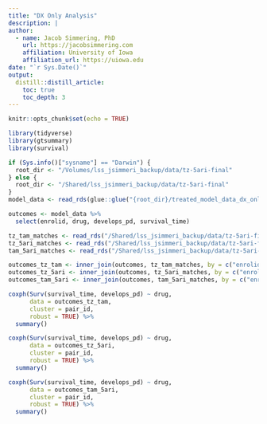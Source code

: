 ```yaml
---
title: "DX Only Analysis"
description: |
author:
  - name: Jacob Simmering, PhD 
    url: https://jacobsimmering.com
    affiliation: University of Iowa
    affiliation_url: https://uiowa.edu
date: "`r Sys.Date()`"
output: 
  distill::distill_article:
    toc: true
    toc_depth: 3
---
```


```r
knitr::opts_chunk$set(echo = TRUE)
```

```r
library(tidyverse)
library(gtsummary)
library(survival)
```

```r
if (Sys.info()["sysname"] == "Darwin") {
  root_dir <- "/Volumes/lss_jsimmeri_backup/data/tz-5ari-final"
} else {
  root_dir <- "/Shared/lss_jsimmeri_backup/data/tz-5ari-final"
}
model_data <- read_rds(glue::glue("{root_dir}/treated_model_data_dx_only.rds"))

outcomes <- model_data %>%
  select(enrolid, drug, develops_pd, survival_time)
```

```r
tz_tam_matches <- read_rds("/Shared/lss_jsimmeri_backup/data/tz-5ari-final/matches/tz_tam_dx_only.rds")
tz_5ari_matches <- read_rds("/Shared/lss_jsimmeri_backup/data/tz-5ari-final/matches/tz_5ari_dx_only.rds")
tam_5ari_matches <- read_rds("/Shared/lss_jsimmeri_backup/data/tz-5ari-final/matches/tam_5ari_dx_only.rds")
```

```r
outcomes_tz_tam <- inner_join(outcomes, tz_tam_matches, by = c("enrolid"))
outcomes_tz_5ari <- inner_join(outcomes, tz_5ari_matches, by = c("enrolid"))
outcomes_tam_5ari <- inner_join(outcomes, tam_5ari_matches, by = c("enrolid"))
```

```r
coxph(Surv(survival_time, develops_pd) ~ drug, 
      data = outcomes_tz_tam, 
      cluster = pair_id,
      robust = TRUE) %>%
  summary()

coxph(Surv(survival_time, develops_pd) ~ drug, 
      data = outcomes_tz_5ari, 
      cluster = pair_id,
      robust = TRUE) %>%
  summary()

coxph(Surv(survival_time, develops_pd) ~ drug, 
      data = outcomes_tam_5ari, 
      cluster = pair_id,
      robust = TRUE) %>%
  summary()
```